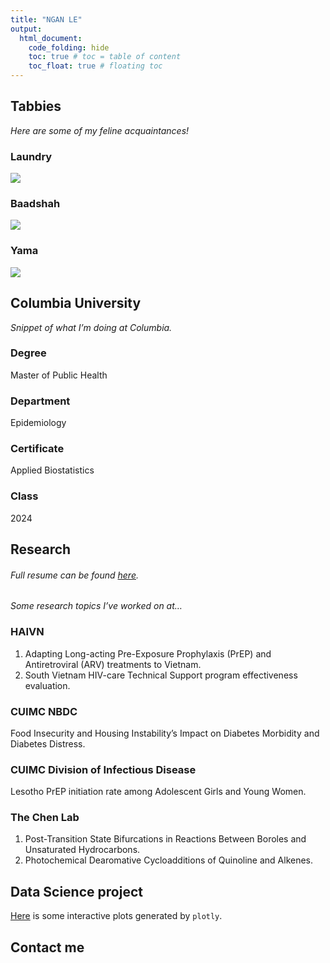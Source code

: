 ```yaml
---
title: "NGAN LE"
output: 
  html_document:
    code_folding: hide
    toc: true # toc = table of content
    toc_float: true # floating toc
---
```


## Tabbies {.tabset}
*Here are some of my feline acquaintances!*

### Laundry
![](Laundry2.jpeg)

### Baadshah
![](Baadshah.jpeg)

### Yama
![](Yama.jpeg)


## Columbia University {.tabset}
*Snippet of what I'm doing at Columbia.*

### Degree
Master of Public Health

### Department
Epidemiology

### Certificate
Applied Biostatistics 

### Class
2024

## Research {.tabset}
###### Full resume can be found [here](resume.html).

*Some research topics I've worked on at...*

### HAIVN
1. Adapting Long-acting Pre-Exposure Prophylaxis (PrEP) and Antiretroviral (ARV) treatments to Vietnam.
2. South Vietnam HIV-care Technical Support program effectiveness evaluation. 

### CUIMC NBDC 
Food Insecurity and Housing Instability's Impact on Diabetes Morbidity and Diabetes Distress.

### CUIMC Division of Infectious Disease
Lesotho PrEP initiation rate among Adolescent Girls and Young Women. 

### The Chen Lab
1. Post-Transition State Bifurcations in Reactions Between Boroles and Unsaturated Hydrocarbons.
2. Photochemical Dearomative Cycloadditions of Quinoline and Alkenes.

## Data Science project

[Here](plotly.html) is some interactive plots generated by `plotly`.

## Contact me 
<i class="fa fa-at"></i>
<i class="fa fa-linkedin"></i> 
<i class="fa fa-github"></i> 


